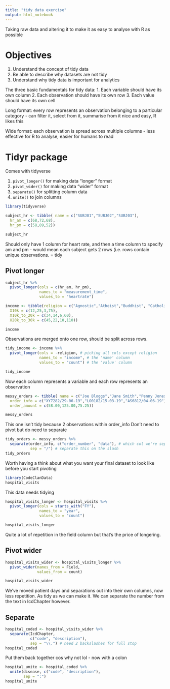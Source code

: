 ```yaml
---
title: "tidy data exercise"
output: html_notebook
---
```


Taking raw data and altering it to make it as easy to analyse with R as possible

# Objectives

1. Understand the concept of tidy data
2. Be able to describe why datasets are not tidy
3. Understand why tidy data is important for analytics

The three basic fundamentals for tidy data: 
1. Each variable should have its own column
2. Each observation should have its own row
3. Each value should have its own cell

Long format: every row represents an observation belonging to a particular category
- can filter it, select from it, summarise from it
nice and easy, R likes this

Wide format: each observation is spread across multiple columns
- less effective for R to analyse, easier for humans to read

# Tidyr package

Comes with tidyverse

1. `pivot_longer()` for making data "longer" format
2. `pivot_wider()` for making data "wider" format
3. `separate()` for splitting column data
4. `unite()` to join columns

```r
library(tidyverse)

subject_hr <- tibble( name = c("SUBJ01","SUBJ02","SUBJ03"), 
  hr_am = c(68,72,68), 
  hr_pm = c(58,89,52))

subject_hr
```

Should only have 1 column for heart rate, and then a time column to specify am and pm - would mean each subject gets 2 rows (i.e. rows contain unique observations. = tidy

## Pivot longer

```r
subject_hr %>% 
  pivot_longer(cols = c(hr_am, hr_pm),
               names_to = "measurement_time",
               values_to = "heartrate")
```

```r
income <- tibble(religion = c("Agnostic","Atheist","Buddhist", "Catholic"), 
  X10k = c(12,25,3,75), 
  X10k_to_20k = c(34,14,6,60),
  X20k_to_30k = c(45,22,10,110))

income
```

Observations are merged onto one row, should be split across rows.

```r
tidy_income <- income %>% 
  pivot_longer(cols = -religion, # picking all cols except religion
               names_to = "income", # the 'name' column
               values_to = "count") # the 'value' column

tidy_income
```
Now each column represents a variable and each row represents an observation

```r
messy_orders <- tibble( name = c("Joe Bloggs","Jane Smith","Penny Jones"), 
  order_info = c("XY7282/29-06-19","LO0182/15-03-19","AS6812/04-06-19"), 
  order_amount = c(58.00,125.00,75.25))

messy_orders
```

This one isn't tidy because 2 observations within order_info
Don't need to pivot but do need to separate

```r
tidy_orders <- messy_orders %>% 
  separate(order_info, c("order_number", "data"), # which col we're separating and what the names of the new cols are
           sep = "/") # separate this on the slash
tidy_orders
```

Worth having a think about what you want your final dataset to look like before you start pivoting

```r
library(CodeClanData)
hospital_visits
```

This data needs tidying

```r
hospital_visits_longer <- hospital_visits %>% 
  pivot_longer(cols = starts_with("FY"),
               names_to = "year",
               values_to = "count")

hospital_visits_longer
```
Quite a lot of repetition in the field column but that's the price of longering.

## Pivot wider

```r
hospital_visits_wider <- hospital_visits_longer %>% 
  pivot_wider(names_from = Field,
              values_from = count)

hospital_visits_wider
```

We've moved patient days and separations out into their own columns, now less repetition. As tidy as we can make it. We can separate the number from the text in IcdChapter however.

## Separate

```r
hospital_coded <- hospital_visits_wider %>% 
  separate(IcdChapter,
           c("code", "description"),
           sep = "\\.") # need 2 backslashes for full stop
hospital_coded
```
Put them back together cos why not lol - now with a colon

```r
hospital_unite <- hospital_coded %>% 
  unite(disease, c("code", "description"),
        sep = ":")
hospital_unite
```

